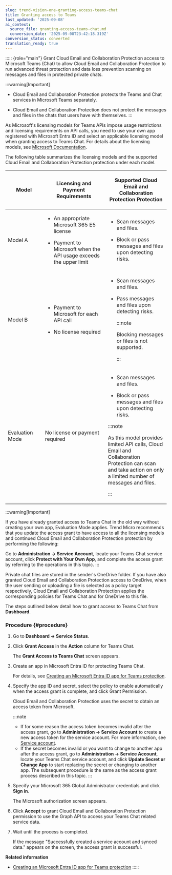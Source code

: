 ```yaml
---
slug: trend-vision-one-granting-access-teams-chat
title: Granting access to Teams
last_updated: '2025-09-08'
ai_context:
  source_file: granting-access-teams-chat.md
  conversion_date: '2025-09-08T23:42:18.319Z'
conversion_status: converted
translation_ready: true
---
```


::::: {role="main"}
Grant Cloud Email and Collaboration Protection access to Microsoft Teams (Chat) to allow Cloud Email and Collaboration Protection to run advanced threat protection and data loss prevention scanning on messages and files in protected private chats.

:::warning[Important]

- Cloud Email and Collaboration Protection protects the Teams and Chat services in Microsoft Teams separately.

- Cloud Email and Collaboration Protection does not protect the messages and files in the chats that users have with themselves.
:::

As Microsoft's licensing models for Teams APIs impose usage restrictions and licensing requirements on API calls, you need to use your own app registered with Microsoft Entra ID and select an applicable licensing model when granting access to Teams Chat. For details about the licensing models, see [Microsoft Documentation](https://docs.microsoft.com/en-us/graph/teams-licenses).

The following table summarizes the licensing models and the supported Cloud Email and Collaboration Protection protection under each model.

<table>
<colgroup>
<col style="width: 23%" />
<col style="width: 39%" />
<col style="width: 38%" />
</colgroup>
<thead>
<tr>
<th><p>Model</p></th>
<th><p>Licensing and Payment Requirements</p></th>
<th><p>Supported Cloud Email and Collaboration Protection Protection</p></th>
</tr>
</thead>
<tbody>
<tr>
<td><p>Model A</p></td>
<td><ul>
<li><p>An appropriate Microsoft 365 E5 license</p></li>
<li><p>Payment to Microsoft when the API usage exceeds the upper limit</p></li>
</ul></td>
<td><ul>
<li><p>Scan messages and files.</p></li>
<li><p>Block or pass messages and files upon detecting risks.</p></li>
</ul></td>
</tr>
<tr>
<td><p>Model B</p></td>
<td><ul>
<li><p>Payment to Microsoft for each API call</p></li>
<li><p>No license required</p></li>
</ul></td>
<td><ul>
<li><p>Scan messages and files.</p></li>
<li><p>Pass messages and files upon detecting risks.</p>


:::note

<p>Blocking messages or files is not supported.</p>


:::

</li>
</ul></td>
</tr>
<tr>
<td><p>Evaluation Mode</p></td>
<td><p>No license or payment required</p></td>
<td><ul>
<li><p>Scan messages and files.</p></li>
<li><p>Block or pass messages and files upon detecting risks.</p></li>
</ul>


:::note

<p>As this model provides limited API calls, Cloud Email and Collaboration Protection can scan and take action on only a limited number of messages and files.</p>


:::

</td>
</tr>
</tbody>
</table>

:::warning[Important]

If you have already granted access to Teams Chat in the old way without creating your own app, Evaluation Mode applies. Trend Micro recommends that you update the access grant to have access to all the licensing models and continued Cloud Email and Collaboration Protection protection by performing the following:

Go to **Administration → Service Account**, locate your Teams Chat service account, click **Protect with Your Own App**, and complete the access grant by referring to the operations in this topic.
:::

Private chat files are stored in the sender's OneDrive folder. If you have also granted Cloud Email and Collaboration Protection access to OneDrive, when the user sending or uploading a file is selected as a policy target respectively, Cloud Email and Collaboration Protection applies the corresponding policies for Teams Chat and for OneDrive to this file.

The steps outlined below detail how to grant access to Teams Chat from **Dashboard**.

### Procedure {#procedure}

1.  Go to **Dashboard → Service Status**.

2.  Click **Grant Access** in the **Action** column for Teams Chat.

    The **Grant Access to Teams Chat** screen appears.

3.  Create an app in Microsoft Entra ID for protecting Teams Chat.

    For details, see [Creating an Microsoft Entra ID app for Teams protection](ms-entra-id-teams.mdx).

4.  Specify the app ID and secret, select the policy to enable automatically when the access grant is complete, and click Grant Permission.

    Cloud Email and Collaboration Protection uses the secret to obtain an access token from Microsoft.

    :::note

    - If for some reason the access token becomes invalid after the access grant, go to **Administration → Service Account** to create a new access token for the service account. For more information, see [Service account](service-account-cloud-apps.mdx).
    - If the secret becomes invalid or you want to change to another app after the access grant, go to **Administration → Service Account**, locate your Teams Chat service account, and click **Update Secret or Change App** to start replacing the secret or changing to another app. The subsequent procedure is the same as the access grant process described in this topic.
    :::

5.  Specify your Microsoft 365 Global Administrator credentials and click **Sign in**.

    The Microsoft authorization screen appears.

6.  Click **Accept** to grant Cloud Email and Collaboration Protection permission to use the Graph API to access your Teams Chat related service data.

7.  Wait until the process is completed.

    If the message "Successfully created a service account and synced data." appears on the screen, the access grant is successful.

**Related information**

- [Creating an Microsoft Entra ID app for Teams protection](ms-entra-id-teams.mdx)
:::::
